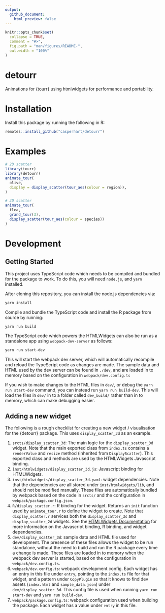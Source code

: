 ```yaml
---
output:
  github_document:
    html_preview: false
---
```


<!-- README.md is generated from README.Rmd. Please edit that file -->

```r
knitr::opts_chunk$set(
  collapse = TRUE,
  comment = "#>",
  fig.path = "man/figures/README-",
  out.width = "100%"
)
```

# detourr

Animations for {tourr} using htmlwidgets for performance and portability.

# Installation

Install this package by running the following in R:

```r
remotes::install_github("casperhart/detourr")
``` 

# Examples

```r
# 2D scatter
library(tourr)
library(detourr)
animate_tour(
  olive,
  display = display_scatter(tour_aes(colour = region)),
)
```

```r
# 3D scatter
animate_tour(
  flea,
  grand_tour(3),
  display_scatter(tour_aes(colour = species))
)
```

# Development

## Getting Started

This project uses TypeScript code which needs to be compiled and bundled for
the package to work. To do this, you will need `node.js`, and `yarn`
installed.

After cloning this repository, you can install the node.js dependencies via:

```bash
yarn install
```

Compile and bundle the TypeScript code and install the R package from source by
running:

```bash
yarn run build
```

The TypeScript code which powers the HTMLWidgets can also be run as a
standalone app using `webpack-dev-server` as follows:

```bash
yarn run start-dev
```

This will start the webpack dev server, which will automatically recompile and
reload the TypeScript code as changes are made.
The sample data and HTML used by the dev server can be found in `./dev`, and
are loaded in to memory based on the configuration in `webpack/dev.config.ts`

If you wish to make changes to the HTML files in `dev/`, or debug the
`yarn run start-dev` command, you can instead run `yarn run build-dev`.
This will load the files in `dev/` in to a folder called `dev_build/` rather
than in to memory, which can make debugging easier.

## Adding a new widget

The following is a rough checklist for creating a new widget / visualisation
for the {detourr} package. This uses `display_scatter_3d` as an example.

1. `srcts/display_scatter_3d`: The main logic for the `display_scatter_3d`
   widget. Note that the main exported class from `index.ts` contains a
   `renderValue` and `resize` method (inherited from `DisplayScatter`).
   This exported class and methods are used by the HTMLWidgets Javascript
   binding.
2. `inst/htmlwidgets/display_scatter_3d.js`: Javascript binding for HTMLWidgets.
3. `inst/htmlwidgets/display_scatter_3d.yaml`: widget dependencies. Note that
   the dependencies are all stored under `inst/htmlwidgets/lib`, and should
   not be modified manually. These files are automatically bundled by webpack
   based on the code in `srcts/` and the configuration in
   `webpack/package.config.json`.
4. `R/display_scatter.r`: R binding for the widget. Returns an `init` function
   used by `animate_tour.r` to define the widget to create. Note that
   `display_scatter.r` services both the `display_scatter_3d` and
   `display_scatter_2d` widgets. See the
   [HTMLWidgets Documentation](https://www.htmlwidgets.org/develop_intro.html)
   for more information on the Javascript binding, R binding, and widget
   dependencies.
5. `dev/display_scatter_3d`: sample data and HTML file used for development.
   The presence of these files allows the widget to be run standalone, without
   the need to build and run the R package every time a change is made. These
   files are loaded in to memory when the webpack dev server is started, based
   on the configuration in `webpack/dev.config.ts`.
6. `webpack/dev.config.ts`: webpack development config. Each widget has an
   entry in this file under `entry`, pointing to the `index.ts` file for that
   widget, and a pattern under `CopyPlugin` so that it knows to find dev assets
   (`index.html` and `sample_data.json`) under `dev/display_scatter_3d`. This
   config file is used when running `yarn run start-dev` and
   `yarn run build-dev`.
7. `webpack/package.config.ts`: webpack configuration used when building the
   package. Each widget has a value under `entry` in this file.
